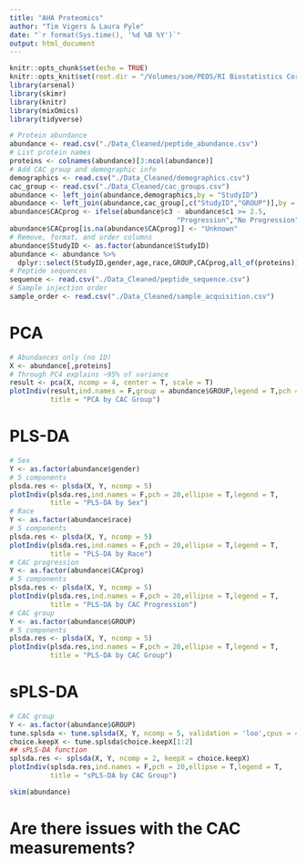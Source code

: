```yaml
---
title: "AHA Proteomics"
author: "Tim Vigers & Laura Pyle"
date: "`r format(Sys.time(), '%d %B %Y')`"
output: html_document
---
```


```r
knitr::opts_chunk$set(echo = TRUE)
knitr::opts_knit$set(root.dir = "/Volumes/som/PEDS/RI Biostatistics Core/Shared/Shared Projects/Laura/BDC/Projects/Janet Snell-Bergeon/AHA collaborative grant/Proteomics")
library(arsenal)
library(skimr)
library(knitr)
library(mixOmics)
library(tidyverse)
```

```r
# Protein abundance
abundance <- read.csv("./Data_Cleaned/peptide_abundance.csv")
# List protein names
proteins <- colnames(abundance)[3:ncol(abundance)]
# Add CAC group and demographic info 
demographics <- read.csv("./Data_Cleaned/demographics.csv")
cac_group <- read.csv("./Data_Cleaned/cac_groups.csv")
abundance <- left_join(abundance,demographics,by = "StudyID")
abundance <- left_join(abundance,cac_group[,c("StudyID","GROUP")],by = "StudyID")
abundance$CACprog <- ifelse(abundance$c3 - abundance$c1 >= 2.5,
                                         "Progression","No Progression")
abundance$CACprog[is.na(abundance$CACprog)] <- "Unknown"
# Remove, format, and order columns
abundance$StudyID <- as.factor(abundance$StudyID)
abundance <- abundance %>% 
  dplyr::select(StudyID,gender,age,race,GROUP,CACprog,all_of(proteins))
# Peptide sequences
sequence <- read.csv("./Data_Cleaned/peptide_sequence.csv")
# Sample injection order
sample_order <- read.csv("./Data_Cleaned/sample_acquisition.csv")
```

# PCA

```r
# Abundances only (no ID)
X <- abundance[,proteins]
# Through PC4 explains ~95% of variance
result <- pca(X, ncomp = 4, center = T, scale = T)
plotIndiv(result,ind.names = F,group = abundance$GROUP,legend = T,pch = 20,
          title = "PCA by CAC Group")
```

# PLS-DA

```r
# Sex
Y <- as.factor(abundance$gender)
# 5 components
plsda.res <- plsda(X, Y, ncomp = 5) 
plotIndiv(plsda.res,ind.names = F,pch = 20,ellipse = T,legend = T,
          title = "PLS-DA by Sex")
# Race
Y <- as.factor(abundance$race)
# 5 components
plsda.res <- plsda(X, Y, ncomp = 5) 
plotIndiv(plsda.res,ind.names = F,pch = 20,ellipse = T,legend = T,
          title = "PLS-DA by Race")
# CAC progression
Y <- as.factor(abundance$CACprog)
# 5 components
plsda.res <- plsda(X, Y, ncomp = 5) 
plotIndiv(plsda.res,ind.names = F,pch = 20,ellipse = T,legend = T,
          title = "PLS-DA by CAC Progression")
# CAC group
Y <- as.factor(abundance$GROUP)
# 5 components
plsda.res <- plsda(X, Y, ncomp = 5) 
plotIndiv(plsda.res,ind.names = F,pch = 20,ellipse = T,legend = T,
          title = "PLS-DA by CAC Group")
```

# sPLS-DA

```r
# CAC group
Y <- as.factor(abundance$GROUP)
tune.splsda <- tune.splsda(X, Y, ncomp = 5, validation = 'loo',cpus = 4) 
choice.keepX <- tune.splsda$choice.keepX[1:2]
## sPLS-DA function
splsda.res <- splsda(X, Y, ncomp = 2, keepX = choice.keepX)
plotIndiv(splsda.res,ind.names = F,pch = 20,ellipse = T,legend = T,
          title = "sPLS-DA by CAC Group")
```

```r
skim(abundance)
```

# Are there issues with the CAC measurements?